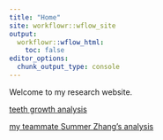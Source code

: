 ```yaml
---
title: "Home"
site: workflowr::wflow_site
output:
  workflowr::wflow_html:
    toc: false
editor_options:
  chunk_output_type: console
---
```


Welcome to my research website.

[teeth growth analysis](teeth.html)

[my teammate Summer Zhang's analysis](https://zhangxingruo.github.io/wflowr_test/teeth.html)
